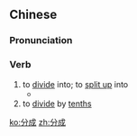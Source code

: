 ==Chinese==
{{zh-forms}}

===Pronunciation===
{{zh-pron
|m=fēnchéng
|mn=hun-sêng
|cat=v
}}

===Verb===
{{zh-verb}}

# to [[divide]] into; to [[split up]] into
#* {{zh-x|@315 是 新 組合 的 宿舍，一共 六 位 姐妹。新 學期 剛 開始，就 明顯地{de} 分成 了 兩 派：一 派 五 個 人，^吳 ^莎-莎、^譚 ^芳、曾{Zēng} ^麗、^劉 ^思-琦，還 有 我；另 一 派，就 只有 ^陸 ^小-璐 一 個 人 了。|315 was a newly-created dorm with six girls living in it. As soon as the semester started it was obvious that they had '''split up''' into two groups: one with five - Wu Shasha, Tan Fang, Zeng Li, Liu Siqi and me. The other group had only one person in it - her name was Lu Xiaoxu.|ref='''2008:''' Qin Yong (秦俑), ''[http://www.xiaoxiaoshuo.com/chengchang/20090226/176.html 化妆]''}}
# to [[divide]] by [[tenth]]s

[[ko:分成]]
[[zh:分成]]